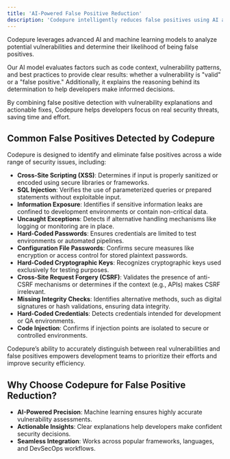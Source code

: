 ```yaml
---
title: 'AI-Powered False Positive Reduction'
description: 'Codepure intelligently reduces false positives using AI and Machine Learning.'
---
```


Codepure leverages advanced AI and machine learning models to analyze potential vulnerabilities and determine their likelihood of being false positives.



Our AI model evaluates factors such as code context, vulnerability patterns, and best practices to provide clear results: whether a vulnerability is "valid" or a "false positive." Additionally, it explains the reasoning behind its determination to help developers make informed decisions.


By combining false positive detection with vulnerability explanations and actionable fixes, Codepure helps developers focus on real security threats, saving time and effort.

## Common False Positives Detected by Codepure

Codepure is designed to identify and eliminate false positives across a wide range of security issues, including:

- **Cross-Site Scripting (XSS)**: Determines if input is properly sanitized or encoded using secure libraries or frameworks.  
- **SQL Injection**: Verifies the use of parameterized queries or prepared statements without exploitable input.  
- **Information Exposure**: Identifies if sensitive information leaks are confined to development environments or contain non-critical data.  
- **Uncaught Exceptions**: Detects if alternative handling mechanisms like logging or monitoring are in place.  
- **Hard-Coded Passwords**: Ensures credentials are limited to test environments or automated pipelines.  
- **Configuration File Passwords**: Confirms secure measures like encryption or access control for stored plaintext passwords.  
- **Hard-Coded Cryptographic Keys**: Recognizes cryptographic keys used exclusively for testing purposes.  
- **Cross-Site Request Forgery (CSRF)**: Validates the presence of anti-CSRF mechanisms or determines if the context (e.g., APIs) makes CSRF irrelevant.  
- **Missing Integrity Checks**: Identifies alternative methods, such as digital signatures or hash validations, ensuring data integrity.  
- **Hard-Coded Credentials**: Detects credentials intended for development or QA environments.  
- **Code Injection**: Confirms if injection points are isolated to secure or controlled environments.  

Codepure’s ability to accurately distinguish between real vulnerabilities and false positives empowers development teams to prioritize their efforts and improve security efficiency.

## Why Choose Codepure for False Positive Reduction?

- **AI-Powered Precision**: Machine learning ensures highly accurate vulnerability assessments.  
- **Actionable Insights**: Clear explanations help developers make confident security decisions.  
- **Seamless Integration**: Works across popular frameworks, languages, and DevSecOps workflows.  
